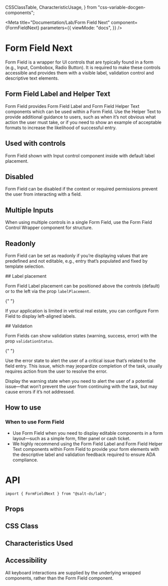   CSSClassTable,
  CharacteristicUsage,
} from "css-variable-docgen-components";

<Meta
  title="Documentation/Lab/Form Field Next"
  component={FormFieldNext}
  parameters={{
    viewMode: "docs",
  }}
/>

# Form Field Next

Form Field is a wrapper for UI controls that are typically found in a form (e.g., Input, Combobox, Radio Button). It is required to make these controls accessible and provides them with a visible label, validation control and descriptive text elements.

<Canvas>
  <Story id="lab-form-field-next--default" />
</Canvas>

## Form Field Label and Helper Text

Form Field provides Form Field Label and Form Field Helper Text components which can be used within a Form Field. Use the Helper Text to provide additional guidance to users, such as when it’s not obvious what action the user must take, or if you need to show an example of acceptable formats to increase the likelihood of successful entry.

<Canvas>
  <Story id="lab-form-field-next--skeleton" />
</Canvas>

## Used with controls

Form Field shown with Input control component inside with default label placement.

<Canvas>
  <Story id="lab-form-field-next--default" />
</Canvas>

## Disabled

Form Field can be disabled if the context or required permissions prevent the user from interacting with a field.

<Canvas>
  <Story id="lab-form-field-next--disabled" />
</Canvas>

## Multiple Inputs

When using multiple controls in a single Form Field, use the Form Field Control Wrapper component for structure.

<Canvas>
  <Story id="lab-form-field-next—multi-input" />
</Canvas>

## Readonly

Form Field can be set as readonly if you’re displaying values that are predefined and not editable, e.g., entry that’s populated and fixed by template selection.

<Canvas>
  <Story id="lab-form-field-next--readonly" />
</Canvas>

## Label placement

Form Field Label placement can be positioned above the controls (default) or to the left via the prop `labelPlacement`.

<Canvas>
  <Story id="core-form-field--label-placement" />
</Canvas>{" "}

If your application is limited in vertical real estate, you can configure Form Field to display left-aligned labels.

## Validation

Form Fields can show validation states (warning, success, error) with the prop `validationStatus`.

<Canvas>
  <Story id="core-form-field--with-validation" />
</Canvas>{" "}

Use the error state to alert the user of a critical issue that’s related to the field entry. This issue, which may jeopardize completion of the task, usually requires action from the user to resolve the error.

Display the warning state when you need to alert the user of a potential issue—that won’t prevent the user from continuing with the task, but may cause errors if it’s not addressed.

## How to use

### When to use Form Field

- Use Form Field when you need to display editable components in a form layout—such as a simple form, filter panel or cash ticket.
- We highly recommend using the Form Field Label and Form Field Helper Text components within Form Field to provide your form elements with the descriptive label and validation feedback required to ensure ADA compliance.

# API

```
import { FormFieldNext } from "@salt-ds/lab";
```

## Props

<ArgsTable of={FormFieldNext} />

## CSS Class

<CSSClassTable of={FormFieldNext} />

## Characteristics Used

<CharacteristicUsage of={FormFieldNext} />

## Accessibility

All keyboard interactions are supplied by the underlying wrapped components, rather than the Form Field component.

<HelpAndSupport />
